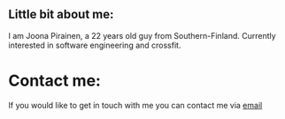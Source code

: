 ## Little bit about me:

I am Joona Pirainen, a 22 years old guy from Southern-Finland.
Currently interested in software engineering and crossfit.

# Contact me:

If you would like to get in touch with me you can contact me via [email](mailto:joona.piirainen@gmail.com)
